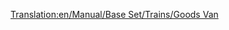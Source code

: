 [[Translation:en/Manual/Base Set/Trains/Goods Van]]
{{it/Manual/Base Set/Trains/Vagoni|NormalCost=€ 2.226
|NormalWeight=21 / 33 t
|Picture=[[File:en/Manual/Base Set/Trains/Goodsvan.png]]
|NormalCapacity=25 casse di merci
|MonoCost="
|MonoWeight=21 / 36 t
|MonoCapacity=30 casse di merci
|MagCost="
|MagWeight=21 / 37 t
|MagCapacity=32 casse di merci
|Description=Il carro merci è concepito per il trasporto generico di [[it/Merci|merci]], principlamente prodotte dalle industrie e indirizzate alle città. Questo carro è disponibile per il clima [[en/Clima#temperato|temperato]], [[en/Clima#sub-artico|sub-artico]] e [[en/Clima#tropicale |tropicale]].
}}